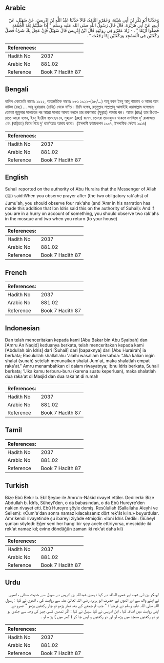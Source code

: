 ## Arabic


<div dir="rtl" lang="ar" style={{fontSize:'larger',backgroundColor:'#f8f9fa',padding:20}}>
وَحَدَّثَنَا أَبُو بَكْرِ بْنُ أَبِي شَيْبَةَ، وَعَمْرٌو النَّاقِدُ، قَالاَ حَدَّثَنَا عَبْدُ اللَّهِ بْنُ إِدْرِيسَ، عَنْ سُهَيْلٍ، عَنْ أَبِيهِ، عَنْ أَبِي هُرَيْرَةَ، قَالَ قَالَ رَسُولُ اللَّهِ صلى الله عليه وسلم ‏"‏ إِذَا صَلَّيْتُمْ بَعْدَ الْجُمُعَةِ فَصَلُّوا أَرْبَعًا ‏"‏ ‏.‏ - زَادَ عَمْرٌو فِي رِوَايَتِهِ قَالَ ابْنُ إِدْرِيسَ قَالَ سُهَيْلٌ فَإِنْ عَجِلَ بِكَ شَىْءٌ فَصَلِّ رَكْعَتَيْنِ فِي الْمَسْجِدِ وَرَكْعَتَيْنِ إِذَا رَجَعْتَ ‏"‏ ‏.‏
</div>
<div style={{backgroundColor:'#f8f9fa',padding:20, marginBottom: 10}}><table> <thead> <tr> <th>References:</th> <th></th> </tr> </thead> <tbody><tr><td>Hadith No</td><td>2037</td></tr><tr><td>Arabic No</td><td>881.02</td></tr><tr><td>Reference</td><td>Book 7 Hadith 87</td></tr></tbody></table></div>

## Bengali


<div dir="ltr" lang="bn" style={{fontSize:'larger',backgroundColor:'#f8f9fa',padding:20}}>
হাদিস একাডেমি নাম্বারঃ ১৯২২, আন্তর্জাতিক নাম্বারঃ ৮৮১ ১৯২২-(৬৮/...) আবূ বকর ইবনু আবূ শায়বাহ ও আমর আন নাকিদ (রহঃ) ... আবূ হুরায়রাহ (রাযিঃ) থেকে বর্ণিত। তিনি বলেন, রসূলুল্লাহ সাল্লাল্লাহু আলাইহি ওয়াসাল্লাম বলেছেনঃ তোমরা জুমুআর সালাতের পর আরো সালাত আদায় করলে চার রাকাআত (সুন্নাত) আদায় কর। আমর (রহঃ) তার রিওয়ায়াতে আরো বলেন, ইবনু ইদরীস বলেছেন যে, সুহায়ল (রহঃ) বলেন, তোমরা তাড়াহুড়ায় থাকলে মসজিদে দু' রাকাআত এবং (বাড়িতে) ফিরে গিয়ে দু' রাক’আত আদায় করো। (ইসলামী ফাউন্ডেশন ১৯০৭, ইসলামীক সেন্টার ১৯১৪)
</div>
<div style={{backgroundColor:'#f8f9fa',padding:20, marginBottom: 10}}><table> <thead> <tr> <th>References:</th> <th></th> </tr> </thead> <tbody><tr><td>Hadith No</td><td>2037</td></tr><tr><td>Arabic No</td><td>881.02</td></tr><tr><td>Reference</td><td>Book 7 Hadith 87</td></tr></tbody></table></div>

## English


<div dir="ltr" lang="en" style={{fontSize:'larger',backgroundColor:'#f8f9fa',padding:20}}>
Suhail reported on the authority of Abu Huraira that the Messenger of Allah (ﷺ) said:When you observe prayer after (the two obligatory rak'ahs) of Jumu'ah, you should observe four rak'ahs (and 'Amr in his narration has made this addition that Ibn Idris said this on the authority of Suhail): And if you are in a hurry on account of something, you should observe two rak'ahs in the mosque and two when you return (to your house)
</div>
<div style={{backgroundColor:'#f8f9fa',padding:20, marginBottom: 10}}><table> <thead> <tr> <th>References:</th> <th></th> </tr> </thead> <tbody><tr><td>Hadith No</td><td>2037</td></tr><tr><td>Arabic No</td><td>881.02</td></tr><tr><td>Reference</td><td>Book 7 Hadith 87</td></tr></tbody></table></div>

## French


<div dir="ltr" lang="fr" style={{fontSize:'larger',backgroundColor:'#f8f9fa',padding:20}}>

</div>
<div style={{backgroundColor:'#f8f9fa',padding:20, marginBottom: 10}}><table> <thead> <tr> <th>References:</th> <th></th> </tr> </thead> <tbody><tr><td>Hadith No</td><td>2037</td></tr><tr><td>Arabic No</td><td>881.02</td></tr><tr><td>Reference</td><td>Book 7 Hadith 87</td></tr></tbody></table></div>

## Indonesian


<div dir="ltr" lang="id" style={{fontSize:'larger',backgroundColor:'#f8f9fa',padding:20}}>
Dan telah menceritakan kepada kami [Abu Bakar bin Abu Syaibah] dan [Amru An Naqid] keduanya berkata, telah menceritakan kepada kami [Abdullah bin Idris] dari [Suhail] dari [bapaknya] dari [Abu Hurairah] ia berkata; Rasulullah shallallahu 'alaihi wasallam bersabda: "Jika kalian ingin shalat (sunah) setelah menunaikan shalat Jum'at, maka shalatlah empat raka'at." Amru menambahkan di dalam riwayatnya; Ibnu Idris berkata, Suhail berkata; "Jika kamu terburu-buru (karena suatu keperluan), maka shalatlah dua raka'at di Masjid dan dua raka'at di rumah
</div>
<div style={{backgroundColor:'#f8f9fa',padding:20, marginBottom: 10}}><table> <thead> <tr> <th>References:</th> <th></th> </tr> </thead> <tbody><tr><td>Hadith No</td><td>2037</td></tr><tr><td>Arabic No</td><td>881.02</td></tr><tr><td>Reference</td><td>Book 7 Hadith 87</td></tr></tbody></table></div>

## Tamil


<div dir="ltr" lang="ta" style={{fontSize:'larger',backgroundColor:'#f8f9fa',padding:20}}>

</div>
<div style={{backgroundColor:'#f8f9fa',padding:20, marginBottom: 10}}><table> <thead> <tr> <th>References:</th> <th></th> </tr> </thead> <tbody><tr><td>Hadith No</td><td>2037</td></tr><tr><td>Arabic No</td><td>881.02</td></tr><tr><td>Reference</td><td>Book 7 Hadith 87</td></tr></tbody></table></div>

## Turkish


<div dir="ltr" lang="tr" style={{fontSize:'larger',backgroundColor:'#f8f9fa',padding:20}}>
Bize Ebû Bekir b. Ebî Şeybe ile Amru'n-Nâkid rivayet ettîler. Dedilerki: Bize Abdullah b. İdrîs, Süheyl'den, o da babasından, o da Ebû Hureyre'den naklen rivayet etti. Ebû Hureyre şöyle demiş. Resûlullah (Sallallahu Aleyhi ve Sellem): «Cum'a'dan sonra namaz kılacaksanız dört rek'ât kılın.» buyurdular. Amr kendi rivayetinde şu ibareyi ziyâde etmişdir: «İbni İdris Dediki: (Süheyl şunları söyledi: Eğer seni her hangi bir şey acele ettiriyorsa, mescidde iki rek'at namaz kıl; evine döndüğün zaman iki rek'at daha kıl)
</div>
<div style={{backgroundColor:'#f8f9fa',padding:20, marginBottom: 10}}><table> <thead> <tr> <th>References:</th> <th></th> </tr> </thead> <tbody><tr><td>Hadith No</td><td>2037</td></tr><tr><td>Arabic No</td><td>881.02</td></tr><tr><td>Reference</td><td>Book 7 Hadith 87</td></tr></tbody></table></div>

## Urdu


<div dir="rtl" lang="ur" style={{fontSize:'larger',backgroundColor:'#f8f9fa',padding:20}}>
ابوبکر بن ابی شیبہ اور عمرو الناقد نے کہا : ہمیں عبداللہ بن ادریس نے سہیل سے حدیث سنائی ، انھوں نے اپنے والد سے اور انھوں نے حضرت ابو ہریرہ رضی اللہ تعالیٰ عنہ سے روایت کی ، انھوں نے کہا : رسول اللہ صلی اللہ علیہ وسلم نے فرمایا : " جب تم جمعے کے بعد نماز پڑھو تو چار رکعتیں پڑھو " عمرو نے اپنی روایت میں اضافہ کیا ، ابن ادریس نے کہا سہیل نے کہا : اگر تمھیں کسی چیز کی وجہ سے جلدی ہو تو دو رکعتیں مسجد میں پڑھ لو اور دو رکعتیں و اپس جا کر ( گھر میں ) پڑ ھ لو ۔
</div>
<div style={{backgroundColor:'#f8f9fa',padding:20, marginBottom: 10}}><table> <thead> <tr> <th>References:</th> <th></th> </tr> </thead> <tbody><tr><td>Hadith No</td><td>2037</td></tr><tr><td>Arabic No</td><td>881.02</td></tr><tr><td>Reference</td><td>Book 7 Hadith 87</td></tr></tbody></table></div>